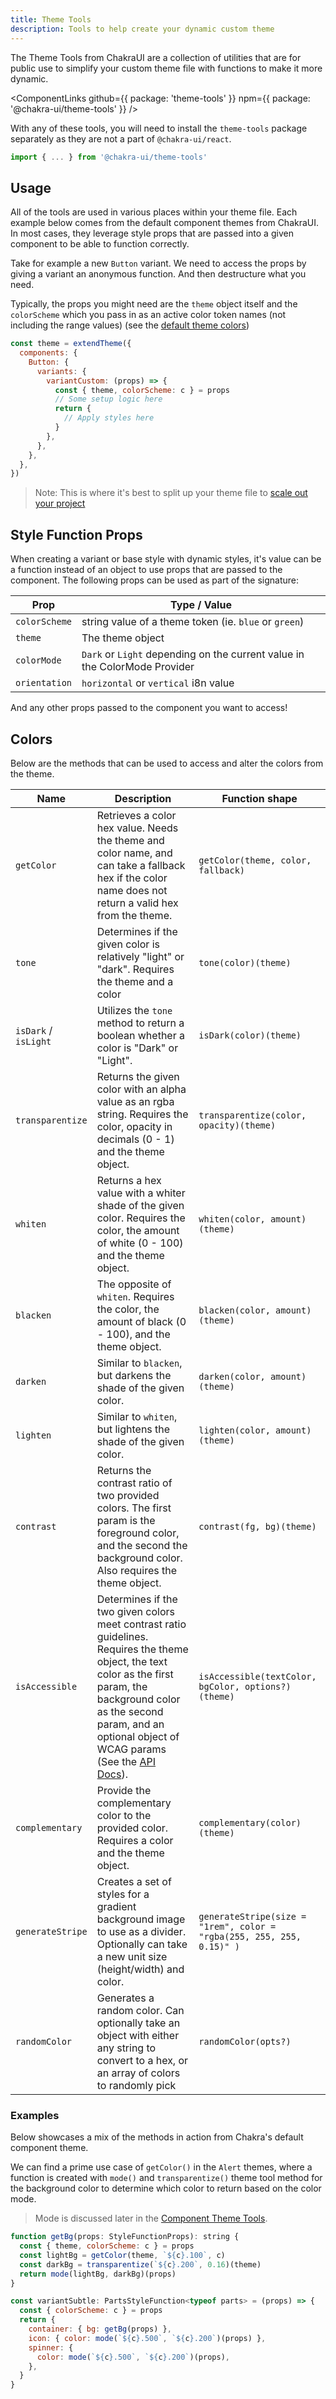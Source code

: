 ---
title: Theme Tools
description: Tools to help create your dynamic custom theme
---

The Theme Tools from ChakraUI are a collection of utilities that are for public
use to simplify your custom theme file with functions to make it more dynamic.

<ComponentLinks
  github={{ package: 'theme-tools' }}
  npm={{ package: '@chakra-ui/theme-tools' }}
/>

With any of these tools, you will need to install the `theme-tools` package
separately as they are not a part of `@chakra-ui/react`.

```js
import { ... } from '@chakra-ui/theme-tools'
```

## Usage

All of the tools are used in various places within your theme file. Each example
below comes from the default component themes from ChakraUI. In most cases, they
leverage style props that are passed into a given component to be able to
function correctly.

Take for example a new `Button` variant. We need to access the props by giving a
variant an anonymous function. And then destructure what you need.

Typically, the props you might need are the `theme` object itself and the
`colorScheme` which you pass in as an active color token names (not including
the range values) (see the [default theme colors](../theming/theme#colors))

```js
const theme = extendTheme({
  components: {
    Button: {
      variants: {
        variantCustom: (props) => {
          const { theme, colorScheme: c } = props
          // Some setup logic here
          return {
            // Apply styles here
          }
        },
      },
    },
  },
})
```

> Note: This is where it's best to split up your theme file to
> [scale out your project](../theming/customize-theme#scaling-out-your-project)

## Style Function Props

When creating a variant or base style with dynamic styles, it's value can be a
function instead of an object to use props that are passed to the component. The
following props can be used as part of the signature:

| Prop          | Type / Value                                                               |
| ------------- | -------------------------------------------------------------------------- |
| `colorScheme` | string value of a theme token (ie. `blue` or `green`)                      |
| `theme`       | The theme object                                                           |
| `colorMode`   | `Dark` or `Light` depending on the current value in the ColorMode Provider |
| `orientation` | `horizontal` or `vertical` i8n value                                       |

And any other props passed to the component you want to access!

## Colors

Below are the methods that can be used to access and alter the colors from the
theme.

| Name                 | Description                                                                                                                                                                                                                                                                                          | Function shape                                                        |
| -------------------- | ---------------------------------------------------------------------------------------------------------------------------------------------------------------------------------------------------------------------------------------------------------------------------------------------------- | --------------------------------------------------------------------- |
| `getColor`           | Retrieves a color hex value. Needs the theme and color name, and can take a fallback hex if the color name does not return a valid hex from the theme.                                                                                                                                               | `getColor(theme, color, fallback)`                                    |
| `tone`               | Determines if the given color is relatively "light" or "dark". Requires the theme and a color                                                                                                                                                                                                        | `tone(color)(theme)`                                                  |
| `isDark` / `isLight` | Utilizes the `tone` method to return a boolean whether a color is "Dark" or "Light".                                                                                                                                                                                                                 | `isDark(color)(theme)`                                                |
| `transparentize`     | Returns the given color with an alpha value as an rgba string. Requires the color, opacity in decimals (0 - 1) and the theme object.                                                                                                                                                                 | `transparentize(color, opacity)(theme)`                               |
| `whiten`             | Returns a hex value with a whiter shade of the given color. Requires the color, the amount of white (0 - 100) and the theme object.                                                                                                                                                                  | `whiten(color, amount)(theme)`                                        |
| `blacken`            | The opposite of `whiten`. Requires the color, the amount of black (0 - 100), and the theme object.                                                                                                                                                                                                   | `blacken(color, amount)(theme)`                                       |
| `darken`             | Similar to `blacken`, but darkens the shade of the given color.                                                                                                                                                                                                                                      | `darken(color, amount)(theme)`                                        |
| `lighten`            | Similar to `whiten`, but lightens the shade of the given color.                                                                                                                                                                                                                                      | `lighten(color, amount)(theme)`                                       |
| `contrast`           | Returns the contrast ratio of two provided colors. The first param is the foreground color, and the second the background color. Also requires the theme object.                                                                                                                                     | `contrast(fg, bg)(theme)`                                             |
| `isAccessible`       | Determines if the two given colors meet contrast ratio guidelines. Requires the theme object, the text color as the first param, the background color as the second param, and an optional object of WCAG params (See the [API Docs](https://tinycolor.vercel.app/docs/interfaces/WCAG2Parms.html)). | `isAccessible(textColor, bgColor, options?)(theme)`                   |
| `complementary`      | Provide the complementary color to the provided color. Requires a color and the theme object.                                                                                                                                                                                                        | `complementary(color)(theme)`                                         |
| `generateStripe`     | Creates a set of styles for a gradient background image to use as a divider. Optionally can take a new unit size (height/width) and color.                                                                                                                                                           | `generateStripe(size = "1rem", color = "rgba(255, 255, 255, 0.15)" )` |
| `randomColor`        | Generates a random color. Can optionally take an object with either any string to convert to a hex, or an array of colors to randomly pick                                                                                                                                                           | `randomColor(opts?)`                                                  |

### Examples

Below showcases a mix of the methods in action from Chakra's default component
theme.

We can find a prime use case of `getColor()` in the `Alert` themes, where a
function is created with `mode()` and `transparentize()` theme tool method for
the background color to determine which color to return based on the color mode.

> Mode is discussed later in the [Component Theme Tools](#).

```js
function getBg(props: StyleFunctionProps): string {
  const { theme, colorScheme: c } = props
  const lightBg = getColor(theme, `${c}.100`, c)
  const darkBg = transparentize(`${c}.200`, 0.16)(theme)
  return mode(lightBg, darkBg)(props)
}

const variantSubtle: PartsStyleFunction<typeof parts> = (props) => {
  const { colorScheme: c } = props
  return {
    container: { bg: getBg(props) },
    icon: { color: mode(`${c}.500`, `${c}.200`)(props) },
    spinner: {
      color: mode(`${c}.500`, `${c}.200`)(props),
    },
  }
}
```
